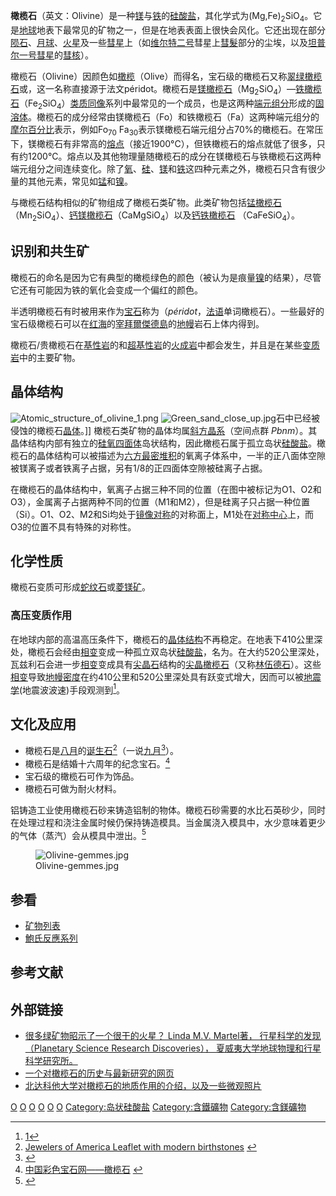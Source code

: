 {{not|橄欖石 (亞利桑那州)}}
{{Infobox mineral
| name        = 橄榄石
| category    = 島狀硅酸盐
| boxwidth    = 
| boxbgcolor  = 
| image       = Peridot2.jpg
| caption     = 
| formula     = (Mg, Fe)<sub>2</sub>SiO<sub>4</sub>
| molweight   = 
| color       = 橄榄绿色到褐黄
| habit       = 粒状集合体
| system      = [[斜方晶系|斜方晶系]]
| twinning    = 
| cleavage    = 不完全解理
| fracture    = 贝壳状断口
| tenacity    = 质脆
| mohs        = 6.5–7
| luster      = 玻璃光泽
| refractive  = n<sub>α</sub> = 1.630–1.650 <br/>n<sub>β</sub> = 1.650–1.670 <br/>n<sub>γ</sub> = 1.670–1.690
| opticalprop = [[双折射|双轴]] (+)
| birefringence = δ = 0.040
| pleochroism = 
| streak      = 白色
| gravity     = 3.2–4.4
| melt        = {{unbulleted list
 | 1250℃（铁橄榄石）
 | 1890℃（镁橄榄石）
 }}
| fusibility  = 难熔
| diagnostic  = 
| solubility  = 難溶
| diaphaneity = 透明至半透明
| other       = 
| references  = <ref>{{Cite web |url=http://webmineral.com/data/Olivine.shtml |title=Webmineral |access-date=2010-10-22 |archive-date=2014-12-09 |archive-url=https://web.archive.org/web/20141209063926/http://webmineral.com/data/Olivine.shtml |dead-url=no }}</ref><ref>{{Cite web |url=http://www.mindat.org/min-2983.html |title=Mindat |access-date=2010-10-22 |archive-date=2008-02-02 |archive-url=https://web.archive.org/web/20080202152713/http://www.mindat.org/min-2983.html |dead-url=no }}</ref><ref>{{cite book
 |last = Klein
 |first = Cornelis
 |coauthors = and C. S. Hurlburt
 |title = 矿物学手册（Manual of Mineralogy）（第21版）
 |url = https://archive.org/details/manualofmineralo00klei
 |publisher = John Wiley & Sons
 |year = 1985
 |location = New York
 |isbn =  0-471-80580-7}}</ref>
}}

'''橄榄石'''（英文：Olivine）是一种[[镁|镁]]与[[铁|铁]]的[[硅酸盐|硅酸盐]]，其化学式为(Mg,Fe)<sub>2</sub>SiO<sub>4</sub>。它是[[地球|地球]]地表下最常见的矿物之一，但是在地表表面上很快会风化。它还出现在部分[[陨石|陨石]]、[[月球|月球]]、[[火星|火星]]及一些[[彗星|彗星]]上（如[[维尔特二号|维尔特二号]]彗星上[[彗髮|彗髮]]部分的尘埃，以及[[坦普尔一号彗星|坦普尔一号彗星]]的[[彗核|彗核]]）。

橄榄石（Olivine）因颜色如[[橄欖_(木樨科)|橄榄]]（Olive）而得名，宝石级的橄榄石又称[[翠绿橄榄石|翠绿橄榄石]]或{{le|贵橄榄石|Peridot}}，这一名称直接源于法文péridot。橄榄石是[[镁橄榄石|镁橄榄石]]（Mg<sub>2</sub>SiO<sub>4</sub>）—[[铁橄榄石|铁橄榄石]]（Fe<sub>2</sub>SiO<sub>4</sub>）[[类质同像|类质同像]]系列中最常见的一个成员，也是这两种[[端元组分|端元组分]]形成的[[固溶体|固溶体]]。橄榄石的成分经常由镁橄榄石（Fo）和铁橄榄石（Fa）这两种端元组分的[[摩尔百分比|摩尔百分比]]表示，例如Fo<sub>70</sub> Fa<sub>30</sub>表示镁橄榄石端元组分占70%的橄榄石。在常压下，镁橄榄石有非常高的[[熔点|熔点]]（接近1900°C），但铁橄榄石的熔点就低了很多，只有约1200°C。熔点以及其他物理量随橄榄石的成分在镁橄榄石与铁橄榄石这两种端元组分之间连续变化。除了[[氧|氧]]、[[硅|硅]]、[[镁|镁]]和[[铁|铁]]这四种元素之外，橄榄石只含有很少量的其他元素，常见如[[锰|锰]]和[[镍|镍]]。

与橄榄石结构相似的矿物组成了橄榄石类矿物。此类矿物包括[[锰橄榄石|锰橄榄石]]（Mn<sub>2</sub>SiO<sub>4</sub>）、[[钙镁橄榄石|钙镁橄榄石]]（CaMgSiO<sub>4</sub>）以及[[钙铁橄榄石|钙铁橄榄石]] （CaFeSiO<sub>4</sub>）。

==识别和共生矿==
橄榄石的命名是因为它有典型的橄榄绿色的颜色（被认为是痕量[[镍|镍]]的结果），尽管它还有可能因为铁的氧化会变成一个偏红的颜色。

半透明橄榄石有时被用来作为[[宝石|宝石]]称为{{link-en|贵橄榄石|Peridot}}（''péridot''，[[法语|法语]]单词橄榄石）。一些最好的宝石级橄榄石可以在[[红海|红海]]的[[宰拜爾傑德島|宰拜爾傑德島]]的[[地幔|地幔]]岩石上体内得到。

橄榄石/贵橄榄石在[[基性岩|基性岩]]的和[[超基性岩|超基性岩]]的[[火成岩|火成岩]]中都会发生，并且是在某些[[变质岩|变质岩]]中的主要矿物。

==晶体结构==
[[Image:Atomic_structure_of_olivine_1.png|left]]
[[Image:Green_sand_close_up.jpg|thumb]]石中已经被侵蚀的橄榄石[[晶体|晶体]]。]]
橄榄石类矿物的晶体均属[[斜方晶系|斜方晶系]]（空间点群 ''Pbnm''）。其晶体结构内部有独立的[[硅氧四面体|硅氧四面体]]岛状结构，因此橄榄石属于孤立岛状[[硅酸盐|硅酸盐]]。橄榄石的晶体结构可以被描述为[[六方最密堆积|六方最密堆积]]的氧离子体系中，一半的正八面体空隙被镁离子或者铁离子占据，另有1/8的正四面体空隙被硅离子占据。

在橄榄石的晶体结构中，氧离子占据三种不同的位置（在图中被标记为O1、O2和O3），金属离子占据两种不同的位置（M1和M2），但是硅离子只占据一种位置（Si）。O1、O2、M2和Si均处于[[對稱#鏡射對稱|镜像对称]]的对称面上，M1处在[[中心对称|对称中心]]上，而O3的位置不具有特殊的对称性。

==化学性质==
橄榄石变质可形成[[蛇纹石|蛇纹石]]或[[菱镁矿|菱镁矿]]。

===高压变质作用===
在地球内部的高温高压条件下，橄榄石的[[晶体结构|晶体结构]]不再稳定。在地表下410公里深处，橄榄石会经由[[相变|相变]]变成一种孤立双岛状[[硅酸盐|硅酸盐]]，名为{{link-en|瓦兹利石|Wadsleyite}}。在大约520公里深处，瓦兹利石会进一步[[相变|相变]]变成具有[[尖晶石|尖晶石]]结构的[[尖晶橄榄石|尖晶橄榄石]]（又称[[林伍德石|林伍德石]]）。这些[[相变|相变]]导致[[地幔|地幔]][[密度|密度]]在约410公里和520公里深处具有跃变式增大，因而可以被[[地震学|地震学]](地震波波速)手段观测到<ref name="PT"> {{cite paper|title =地球内部矿物相变及其地质意义| author =刘巍，杜建国，丁建| date = 2001年6月|publisher = 现代地质}}[http://www.paper.edu.cn/index.php/default/journal/downCount/journal-1000-8527(2001)02-0211-05] </ref>。

==文化及应用==
* 橄榄石是[[八月|八月]]的[[诞生石|诞生石]]<ref> [http://www.jewelers.org/pdf/ConsEdcn/Gemstone%20Leaflets.pdf Jewelers of America Leaflet with modern birthstones] {{webarchive|url=https://web.archive.org/web/20120222185020/http://www.jewelers.org/pdf/ConsEdcn/Gemstone%20Leaflets.pdf |date=2012-02-22 }} </ref>（一说[[九月|九月]]<ref name=kunz2>{{cite book |author = Kunz, George F |year = 1913 |title = The Curious Lore of Precious Stones |publisher = Lippincott |pages = 367 |url = http://www.farlang.com/gemstones/kunz-curious-lore-stones/page_367 |access-date = 2010-10-22 |archive-date = 2013-06-04 |archive-url = https://web.archive.org/web/20130604074359/http://www.farlang.com/gemstones/kunz-curious-lore-stones/page_367 |dead-url = no }}</ref>）。
* 橄榄石是结婚十六周年的纪念宝石。<ref> [http://www.colored-stone.com.cn/gongkai/xueyuan/jiazu_content.aspx?category=398&infoid=54 中国彩色宝石网——橄榄石] {{webarchive|url=https://web.archive.org/web/20101110025444/http://www.colored-stone.com.cn/gongkai/xueyuan/jiazu_content.aspx?category=398&infoid=54 |date=2010-11-10 }} </ref>
* 宝石级的橄榄石可作为饰品。
* 橄榄石可做为耐火材料。

铝铸造工业使用橄榄石砂来铸造铝制的物体。橄榄石砂需要的水比石英砂少，同时在处理过程和浇注金属时候仍保持铸造模具。当金属浇入模具中，水少意味着更少的气体（蒸汽）会从模具中泄出。<ref>{{cite book | last = Ammen | first = C. W. | title = The Metal Caster's Bible | url = https://archive.org/details/metalcastersbibl00amme | publisher = TAB | year = 1980 | location = Blue Ridge Summit PA | page = [https://archive.org/details/metalcastersbibl00amme/page/331 331] | isbn = 0-8306-9970-8 }}</ref>

[[File:Olivine-gemmes.jpg|center]]

==参看==
* [[矿物列表|矿物列表]]
* [[鮑氏反應系列|鮑氏反應系列]]

==参考文献==
{{Reflist|2}}

== 外部链接 ==

*[http://www.psrd.hawaii.edu/Nov03/olivine.html 很多绿矿物昭示了一个很干的火星？ Linda M.V. Martel著， 行星科学的发现（Planetary Science Research Discoveries）， 夏威夷大学地球物理和行星科学研究所。] {{Wayback|url=http://www.psrd.hawaii.edu/Nov03/olivine.html |date=20070504025123 }}
*[https://web.archive.org/web/20081223053155/http://www.farlang.com/gemstones/peridot 一个对橄榄石的历史与最新研究的网页] 
*[http://www.und.nodak.edu/instruct/mineral/320petrology/opticalmin/olivine.htm 北达科他大学对橄榄石的地质作用的介绍，以及一些微观照片] {{Wayback|url=http://www.und.nodak.edu/instruct/mineral/320petrology/opticalmin/olivine.htm |date=20140515205818 }}

{{commonscat|Olivine}}
{{珠寶材料}} 

[[Category:矿物学|O]]
[[Category:地质学|O]]
[[Category:硅酸盐矿物|O]]
[[Category:宝石|O]]
[[Category:诞生石|O]]
[[Category:石頭|O]]
[[Category:岛状硅酸盐|Category:岛状硅酸盐]]
[[Category:含鐵礦物|Category:含鐵礦物]]
[[Category:含鎂礦物|Category:含鎂礦物]]